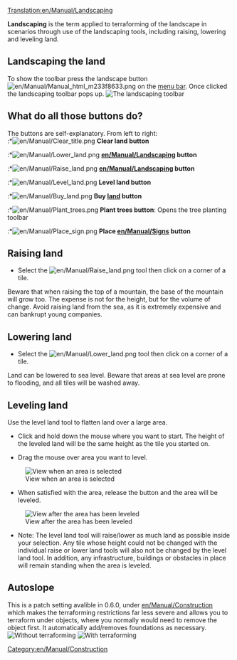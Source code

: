 [[Translation:en/Manual/Landscaping]]
{{en/Manual/Navigation}}

'''Landscaping''' is the term applied to terraforming of the landscape in scenarios through use of the landscaping tools, including raising, lowering and leveling land.

==Landscaping the land==
To show the toolbar press the landscape button [[File:en/Manual/Manual html m233f8633.png]] on the [[en/Manual/Game interface|menu bar]]. Once clicked the landscaping toolbar pops up.
[[File:en/Manual/Landscaping toolbar.png|none|frame|The landscaping toolbar]]

==What do all those buttons do?==
The buttons are self-explanatory. From left to right:<br>
:*[[File:en/Manual/Clear title.png]] '''Clear land button'''
:*[[File:en/Manual/Lower land.png]] '''[[en/Manual/Landscaping]] button'''
:*[[File:en/Manual/Raise land.png]] '''[[en/Manual/Landscaping]] button'''
:*[[File:en/Manual/Level land.png]] '''Level land button'''
:*[[File:en/Manual/Buy land.png]] '''Buy [[en/Manual/Land|land]] button'''
:*[[File:en/Manual/Plant trees.png]] '''Plant trees button''': Opens the tree planting toolbar
:*[[File:en/Manual/Place sign.png]] '''Place [[en/Manual/Sign]]s button'''

==Raising land==
* Select the [[File:en/Manual/Raise land.png]] tool then click on a corner of a tile.
Beware that when raising the top of a mountain, the base of the mountain will grow too.  The expense is not for the height, but for the volume of change. Avoid raising land from the sea, as it is extremely expensive and can bankrupt young companies.

==Lowering land==
* Select the [[File:en/Manual/Lower land.png]] tool then click on a corner of a tile.
Land can be lowered to sea level. Beware that areas at sea level are prone to flooding, and all tiles will be washed away.

==Leveling land==
Use the level land tool to flatten land over a large area.

*Click and hold down the mouse where you want to start. The height of the leveled land will be the same height as the tile you started on.

*Drag the mouse over area you want to level.
[[File:en/Manual/Level land before.png|center|frame|View when an area is selected]]

*When satisfied with the area, release the button and the area will be leveled.
[[File:en/Manual/Level land after.png|none|frame|View after the area has been leveled]]

*Note: The level land tool will raise/lower as much land as possible inside your selection. Any tile whose height could not be changed with the individual raise or lower land tools will also not be changed by the level land tool. In addition, any infrastructure, buildings or obstacles in place will remain standing when the area is leveled.

==Autoslope==
{{en/Nightly}}

This is a patch setting avalible in 0.6.0, under [[en/Manual/Construction]] which makes the terraforming restrictions far less severe and allows you to terraform under objects, where you normally would need to remove the object first. It automatically add/removes foundations as necessary.
[[File:en/Manual/Terraformoff.png|frame|Without terraforming]]
[[File:en/Manual/Terraformon.png|frame|With terraforming]]

[[Category:en/Manual/Construction]]